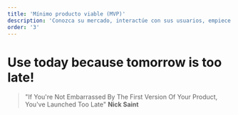```yaml
---
title: 'Mínimo producto viable (MVP)'
description: 'Conozca su mercado, interactúe con sus usuarios, empiece a facturar'
order: '3'
---
```

# Use today because tomorrow is too late!

>"If You're Not Embarrassed By The First Version Of Your Product, You've Launched Too Late"
**Nick Saint**

